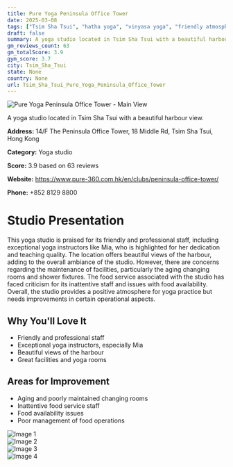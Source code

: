 ```yaml
---
title: Pure Yoga Peninsula Office Tower
date: 2025-03-08
tags: ["Tsim Sha Tsui", "hatha yoga", "vinyasa yoga", "friendly atmosphere", "beautiful views", "Tsim Sha Tsui"]  
draft: false
summary: A yoga studio located in Tsim Sha Tsui with a beautiful harbour view.
gm_reviews_count: 63
gm_totalScore: 3.9
gym_score: 3.7
city: Tsim_Sha_Tsui
state: None
country: None
url: Tsim_Sha_Tsui_Pure_Yoga_Peninsula_Office_Tower
---
```


<div className="aspect-[16/9] relative my-8">
  <img 
    src="https://lh5.googleusercontent.com/p/AF1QipN1ssJ3GGQkCDod8_LIXjfnOFlVC9xA70x179K3=w1920-h1080-k-no"
    alt="Pure Yoga Peninsula Office Tower - Main View"
    className="object-cover absolute inset-0 w-full h-full rounded-lg"
  />
</div>

A yoga studio located in Tsim Sha Tsui with a beautiful harbour view.

**Address:** 14/F The Peninsula Office Tower, 18 Middle Rd, Tsim Sha Tsui, Hong Kong

**Category:** Yoga studio

**Score:** 3.9 based on 63 reviews

**Website:** https://www.pure-360.com.hk/en/clubs/peninsula-office-tower/

**Phone:** +852 8129 8800

# Studio Presentation

This yoga studio is praised for its friendly and professional staff, including exceptional yoga instructors like Mia, who is highlighted for her dedication and teaching quality. The location offers beautiful views of the harbour, adding to the overall ambiance of the studio. However, there are concerns regarding the maintenance of facilities, particularly the aging changing rooms and shower fixtures. The food service associated with the studio has faced criticism for its inattentive staff and issues with food availability. Overall, the studio provides a positive atmosphere for yoga practice but needs improvements in certain operational aspects.



## Why You'll Love It

- Friendly and professional staff
- Exceptional yoga instructors, especially Mia
- Beautiful views of the harbour
- Great facilities and yoga rooms

## Areas for Improvement

- Aging and poorly maintained changing rooms
- Inattentive food service staff
- Food availability issues
- Poor management of food operations

<div className="grid grid-cols-1 xl:grid-cols-2 gap-4 my-8">
<div className="aspect-[4/3] relative"><img src="https://lh3.googleusercontent.com/p/AF1QipMXL9xrH1Fnj3-iuPZOQe8e802u9T2uNrvr7NY-=w1920-h1080-k-no" alt="Image 1" className="object-cover absolute inset-0 w-full h-full rounded-lg" /></div>
<div className="aspect-[4/3] relative"><img src="https://lh5.googleusercontent.com/p/AF1QipMmm1NCNuO1D4Vxylyh_9wzL3njdGhezQ1YI6JH=w1920-h1080-k-no" alt="Image 2" className="object-cover absolute inset-0 w-full h-full rounded-lg" /></div>
<div className="aspect-[4/3] relative"><img src="https://lh3.googleusercontent.com/p/AF1QipOoJvWWd8imejzInGh8UaxY2ZcPUZJxWWtxo2ZJ=w1920-h1080-k-no-pi-10.613012-ya61.11264-ro-0.27956465-fo100" alt="Image 3" className="object-cover absolute inset-0 w-full h-full rounded-lg" /></div>
<div className="aspect-[4/3] relative"><img src="https://lh3.googleusercontent.com/p/AF1QipOE6ZRp96xs7oT9AVxwezaBtkiZNNfPkVsfh9h4=w1920-h1080-k-no-pi-0.57761264-ya221.70409-ro-0.5256514-fo100" alt="Image 4" className="object-cover absolute inset-0 w-full h-full rounded-lg" /></div>
</div>